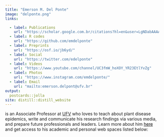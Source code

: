 ```yaml
---
title: "Emerson M. Del Ponte"
image: "delponte.png"
links:

  - label: Publications
    url: "https://scholar.google.com.br/citations?hl=en&user=LgNDabAAAAAJ"
  - label: R codes
    url: "https://github.com/emdelponte"
  - label: Preprints 
    url: "https://osf.io/jb6yd/"
  - label: Social
    url: "https://twitter.com/edelponte"
  - label: Videos
    url: "https://www.youtube.com/channel/UC3fmW_hoXOY_YR23EtlYvZg"
  - label: Photos
    url: "https://www.instagram.com/emdelponte/"    
  - label: Email
    url: "mailto:emerson.delpont@ufv.br"
output:
  postcards::jolla
site: distill::distill_website
---
```


is an Associate Professor at [UFV](http://www.ufv.br) who loves to teach about plant disease epidemics, write and communicate his research findings via various media, and prepare future professionals and leaders. Learn more about him <a href = "about.html" style = "color: #000000; text-decoration: underline"> here</a> and get access to his academic and personal web spaces listed below:
